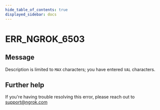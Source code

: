 ```yaml
---
hide_table_of_contents: true
displayed_sidebar: docs
---
```



# ERR_NGROK_6503

## Message

Description is limited to `MAX` characters; you have entered `VAL` characters.

<ErrorDetails error="err_ngrok_6503" />

## Further help

If you're having trouble resolving this error, please reach out to [support@ngrok.com](mailto:support@ngrok.com?subject=Help%20with%20ERR_NGROK_6503)
